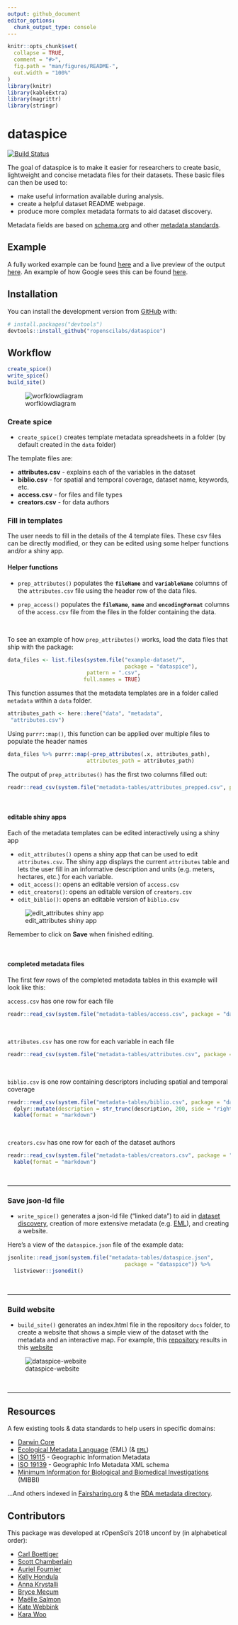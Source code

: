 ```yaml
---
output: github_document
editor_options: 
  chunk_output_type: console
---
```


<!-- README.md is generated from README.Rmd. Please edit that file -->

```r
knitr::opts_chunk$set(
  collapse = TRUE,
  comment = "#>",
  fig.path = "man/figures/README-",
  out.width = "100%"
)
library(knitr)
library(kableExtra)
library(magrittr)
library(stringr)
```
# dataspice

[![Build Status](https://travis-ci.com/ropenscilabs/dataspice.svg?branch=master)](https://travis-ci.com/ropenscilabs/dataspice)

The goal of dataspice is to make it easier for researchers to create basic, lightweight and concise metadata files for their datasets. These basic files can then be used to:

- make useful information available during analysis.
- create a helpful dataset README webpage.
- produce more complex metadata formats to aid dataset discovery.

Metadata fields are based on [schema.org](http://schema.org/Dataset) and other [metadata standards](https://github.com/ropenscilabs/dataspice#resources).

## Example

A fully worked example can be found [here](https://github.com/amoeba/dataspice-example) and a live preview of the output [here](https://amoeba.github.io/dataspice-example/). An example of how Google sees this can be found [here](https://search.google.com/structured-data/testing-tool/u/0/#url=https%3A%2F%2Famoeba.github.io%2Fdataspice-example%2F).

## Installation

You can install the development version from [GitHub](https://github.com/) with:

``` r
# install.packages("devtools")
devtools::install_github("ropenscilabs/dataspice")
```
## Workflow

```r
create_spice()
write_spice() 
build_site()
```

![worfklowdiagram](man/figures/dataspice_workflow.png)

### Create spice

* `create_spice()` creates template metadata spreadsheets in a folder (by default created in the `data` folder)

The template files are:

* **attributes.csv** - explains each of the variables in the dataset
* **biblio.csv** - for spatial and temporal coverage, dataset name, keywords, etc.
* **access.csv** - for files and file types
* **creators.csv** - for data authors

### Fill in templates

The user needs to fill in the details of the 4 template files. These csv files can be directly modified, or they can be edited using some helper functions and/or a shiny app. 

#### Helper functions

* `prep_attributes()` populates the **`fileName`** and **`variableName`** columns of the `attributes.csv` file using the header row of the data files. 

* `prep_access()` populates the **`fileName`**, **`name`** and **`encodingFormat`** columns of the `access.csv` file from the files in the folder containing the data.


<br>

To see an example of how `prep_attributes()` works, load the data files that ship with the package:

```r
data_files <- list.files(system.file("example-dataset/", 
                                     package = "dataspice"), 
                         pattern = ".csv",
                        full.names = TRUE)
```

This function assumes that the metadata templates are in a folder called `metadata` within a `data` folder.

```r
attributes_path <- here::here("data", "metadata",
 "attributes.csv")
```

Using `purrr::map()`, this function can be applied over multiple files to populate the header names

```r
data_files %>% purrr::map(~prep_attributes(.x, attributes_path),
                         attributes_path = attributes_path)
```

The output of `prep_attributes()` has the first two columns filled out:

```r
readr::read_csv(system.file("metadata-tables/attributes_prepped.csv", package = "dataspice")) %>% head() %>% kable()
```

<br>

#### editable shiny apps

Each of the metadata templates can be edited interactively using a shiny app

* `edit_attributes()` opens a shiny app that can be used to edit `attributes.csv`. The shiny app displays the current `attributes` table and lets the user fill in an informative description and units (e.g. meters, hectares, etc.) for each variable. 
* `edit_access()`: opens an editable version of `access.csv`
* `edit_creators()`: opens an editable version of `creators.csv`
* `edit_biblio()`: opens an editable version of `biblio.csv`

![edit_attributes shiny app](man/figures/edit_attributes.png)

Remember to click on **Save** when finished editing.

<br>

#### completed metadata files

The first few rows of the completed metadata tables in this example will look like this:

`access.csv` has one row for each file

```r
readr::read_csv(system.file("metadata-tables/access.csv", package = "dataspice")) %>% head() %>% kable(format = "markdown")
```

<br>

`attributes.csv` has one row for each variable in each file

```r
readr::read_csv(system.file("metadata-tables/attributes.csv", package = "dataspice")) %>% head() %>% kable(format = "markdown")
```

<br>

`biblio.csv` is one row containing descriptors including spatial and temporal coverage

```r
readr::read_csv(system.file("metadata-tables/biblio.csv", package = "dataspice")) %>% 
  dplyr::mutate(description = str_trunc(description, 200, side = "right")) %>%
  kable(format = "markdown")
```

<br>

`creators.csv` has one row for each of the dataset authors

```r
readr::read_csv(system.file("metadata-tables/creators.csv", package = "dataspice")) %>% 
  kable(format = "markdown") 
```

<br>

***

### Save json-ld file

* `write_spice()` generates a json-ld file ("linked data") to aid in [dataset discovery](https://developers.google.com/search/docs/data-types/dataset), creation of more extensive metadata (e.g. [EML](https://knb.ecoinformatics.org/#api)), and creating a website. 

Here's a view of the `dataspice.json` file of the example data:

```r
jsonlite::read_json(system.file("metadata-tables/dataspice.json", 
                                     package = "dataspice")) %>% 
  listviewer::jsonedit()
```


<br>

***

### Build website

* `build_site()` generates an index.html file in the repository `docs` folder, to create a website that shows a simple view of the dataset with the metadata and an interactive map. For example, this [repository](https://github.com/amoeba/dataspice-example) results in this [website](https://amoeba.github.io/dataspice-example/) 

![dataspice-website](man/figures/index_webshot.png)

<br>

***

## Resources
A few existing tools & data standards to help users in specific domains:

* [Darwin Core](http://rs.tdwg.org/dwc/)
* [Ecological Metadata Language](https://knb.ecoinformatics.org/#external//emlparser/docs/index.html) (EML) (& [`EML`](https://github.com/ropensci/EML))
* [ISO 19115](https://www.iso.org/standard/53798.html) - Geographic Information Metadata
* [ISO 19139](https://www.iso.org/standard/32557.html) - Geographic Info Metadata XML schema
* [Minimum Information for Biological and Biomedical Investigations](https://fairsharing.org/collection/MIBBI) (MIBBI)

...And others indexed in [Fairsharing.org](https://fairsharing.org) & the [RDA metadata directory](http://rd-alliance.github.io/metadata-directory/standards/). 

## Contributors

This package was developed at rOpenSci's 2018 unconf by (in alphabetical order):

* [Carl Boettiger](https://github.com/cboettig)
* [Scott Chamberlain](https://github.com/sckott)
* [Auriel Fournier](https://github.com/aurielfournier)
* [Kelly Hondula](https://github.com/khondula)
* [Anna Krystalli](https://github.com/annakrystalli)
* [Bryce Mecum](https://github.com/amoeba)
* [Maëlle Salmon](https://github.com/maelle)
* [Kate Webbink](https://github.com/magpiedin)
* [Kara Woo](https://github.com/karawoo)

